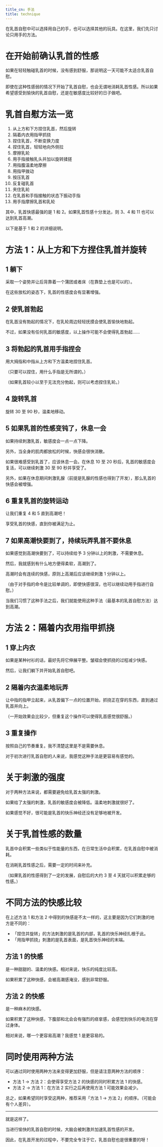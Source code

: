 ```yaml
---
title_cn: 手法
title: technique
---
```


在乳首自慰中可以选择用自己的手，也可以选择其他的玩具。在这里，我们先只讨论只用手的方法。

# 在开始前确认乳首的性感

如果在轻轻触碰乳首的时候，没有感到舒服，那说明这一天可能不太适合乳首自慰。

即使在这种性感弱的情况下开始了乳首自慰，也会无谓地消耗乳首性感。所以如果希望感受到愉快的乳首自慰，还是在敏感度比较好的日子做吧。

# 乳首自慰方法一览

1. 从上方和下方捏住乳首，然后旋转
2. 隔着内衣用指甲抓挠
3. 捏住乳首，不断变换力度
4. 捏住乳首，轻轻地向外侧拉
5. 摩擦乳轮
6. 用手指接触乳头并加以旋转揉搓
7. 用指腹温柔地摩擦
8. 用指甲拨动
9. 按压乳首
10. 反复碰乳首
11. 夹住乳轮
12. 在乳首和手指接触的状态下振动手指
13. 用手指摩擦乳首和乳轮

其中，乳首快感最强的是 1 和 2。如果乳首性感十分发达，则 3、4 和 11 也可以达到乳首高潮。

以下是基于 1 和 2 的详细说明。

# 方法 1：从上方和下方捏住乳首并旋转

## 1 躺下

采取一个姿势并让后背靠着一个蒲团或者床（在靠垫上也是可以的）。

在这些放松的姿态下，乳首的性感度会有显著增强。

## 2 使乳首勃起

在乳首没有勃起的情况下，在乳轮周边轻轻抚摸会使乳首愉快地勃起。

不过，如果没有任何乳首的敏感度，以上操作可能不会使得乳首勃起……

## 3 将勃起的乳首用手指捏会

用大拇指和中指从上方和下方温柔地捏住乳首。

（只要可以捏住，用什么手指是无所谓的。）

（如果乳首较小以至于无法充分勃起，则可以考虑捏住乳轮。）

## 4 旋转乳首

旋转 30 至 90 秒，温柔地移动。

## 5 如果乳首的性感变钝了，休息一会

如果持续刺激乳首，敏感度会一点一点下降。

另外，当全身的肌肉都放松的时候，快感会很快消散。

如果很难感受到乳首了，应该休息一会。在休息 10 至 20 秒后，乳首的敏感度会复活，可以继续刺激 30 至 90 秒并享受了。

另外，如果在休息期间刺激乳腺（前提是乳腺的性感也得到了开发），那么乳首的快感会被增强。

## 6 重复乳首的旋转运动

让我们重复 4 和 5 直到高潮吧！

享受乳首的快感，直到你被满足为止。

## 7 如果高潮快要到了，持续玩弄乳首不要休息

如果感觉到高潮快要到了，可以持续给予 3 分钟以上的刺激，不需要休息。

然后，我就感到有什么地方便得柔软，高潮到了。

高潮时会有连续的快感，原则上高潮后应该继续刺激 1 分钟以上。

（由于对手指的命令是比较单调的，即使快感很深，也可以继续动用手指进行自慰。）

当我们习惯了这种手法之后，我们就能使用这种手法（最基本的乳首自慰方法）达到高潮。

# 方法 2：隔着内衣用指甲抓挠

## 1 穿上内衣

如果是某种衬衫的话，最好先将它伸展平整。皱褶会使抓挠的过程减少快感。

然后，让我们躺下并开始乳首自慰吧。

## 2 隔着内衣温柔地玩弄

让中指的指甲立起来，从乳首偏下一点的位置开始，抓挠正在穿的东西，直到通过乳首并向上。

（一开始效果会比较少，但重复这个操作可以使得乳首感觉很舒服。）

## 3 重复操作

按照自己的节奏重复。我不清楚这里是不是需要休息。

对于初次进行乳首自慰的人来说，我感觉这种手法是更容易有感觉的。

# 关于刺激的强度

对于两种方法来说，都需要避免给乳首太强的刺激。

如果给了太强的刺激，乳首的敏感度会被降低。温柔地刺激就很好了。



如果感觉不好，很可能是乳首的快乐神经还没有足够地被开发。

# 关于乳首性感的数量

乳首中会积累一些类似于性能量的东西，在日常生活中会积累，在乳首自慰中被消耗。

在消耗乳首性感之后，需要一定的时间来补充。

（如果乳首的性感得到了一定的发展，自慰后的大约 3 至 4 天就可以积累走够的性感。）

# 不同方法的快感比较

在上述方法 1 和方法 2 中得到的快感是不太一样的，这主要是因为它们刺激的地方是不同的：

- 「捏住并旋转」的方法刺激的是乳首的内部，乳首的快乐神经扎根于此。
- 「用指甲抓挠」刺激的是乳首表面，是乳首快乐神经的末端。

## 方法 1 的快感

是一种甜甜的、温柔的快感。相对来说，快乐的纯度比较高。

如果积累了这种快感，会被高潮感淹没，感到非常舒服。

## 方法 2 的快感

是一种麻木的快感。

如果积累了这种快感，下腹部和北会会有强烈的痉挛感，会感觉到快乐的电流在穿过身体。

相对来说，哪一个更容易高潮？我感觉 1 是更容易的。

# 同时使用两种方法

可以通过同时使用两种方法来变得更加舒服，但是请注意两种方法的顺序：

- 方法 1 → 方法 2：会使得享受方法 2 的快感的同时积累方法 1 的快感。
- 方法 2 → 方法 1：在方法 2 实行之后再使用方法 1 可能效果会减少。

总之，如果希望同时享受这两种，推荐采用「方法 1 → 方法 2」的顺序。（可能会有个人差异）。

<!-- # 快感的强化

强化性感的方法在 [这篇文章]() 中有总结。
 -->

---

就是这样了。

当进行愉快的乳首自慰的时候，大脑会被刺激并加速乳首性感的开发。

因此，在乳首开发的过程中，不要完全专注于它，乳首自慰也是很重要的呀！
